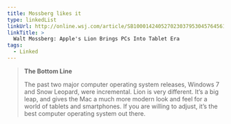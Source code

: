 ```yaml
---
title: Mossberg likes it
type: linkedList
linkUrl: http://online.wsj.com/article/SB10001424052702303795304576456182754609522.html
linkTitle: >
  Walt Mossberg: Apple's Lion Brings PCs Into Tablet Era
tags:
  - Linked
---
```


> **The Bottom Line**
>
> The past two major computer operating system releases, Windows 7 and Snow Leopard, were incremental. Lion is very different. It’s a big leap, and gives the Mac a much more modern look and feel for a world of tablets and smartphones. If you are willing to adjust, it’s the best computer operating system out there.
